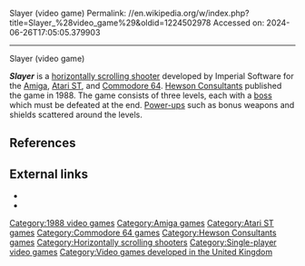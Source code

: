 Slayer (video game)
Permalink: //en.wikipedia.org/w/index.php?title=Slayer_%28video_game%29&oldid=1224502978
Accessed on: 2024-06-26T17:05:05.379903



------
Slayer (video game)
{{Short description|1988 video game}}
{{distinguish|Advanced Dungeons & Dragons: Slayer}}
{{Unreferenced|date=September 2019}}
{{Infobox video game
|title = Slayer
|image = [[File:SlayerboxartC64.jpg|250px|Slayer]]
|caption = European cover art
|developer = Imperial Software
|publisher = [[Hewson Consultants]]
|designer = 
|released = [[1988 in video gaming|1988]]
|genre = [[Scrolling shooter]]
|modes = [[Single-player video game|Single-player]]
|platforms = [[Amiga]], [[Atari ST]], [[Commodore 64]]
}}

'''''Slayer''''' is a [[Scrolling shooter|horizontally scrolling shooter]] developed by Imperial Software for the [[Amiga]], [[Atari ST]], and [[Commodore 64]]. [[Hewson Consultants]] published the game in 1988. The game consists of three levels, each with a [[boss (video gaming)|boss]] which must be defeated at the end. [[Power-up]]s such as bonus weapons and shields scattered around the levels.

==References==
{{reflist}}

==External links==
*{{lemon64 game|id=2345|name=Slayer}}
*{{atarimania|id=11245}}

[[Category:1988 video games]]
[[Category:Amiga games]]
[[Category:Atari ST games]]
[[Category:Commodore 64 games]]
[[Category:Hewson Consultants games]]
[[Category:Horizontally scrolling shooters]]
[[Category:Single-player video games]]
[[Category:Video games developed in the United Kingdom]]


{{scroll-shooter-videogame-stub}}